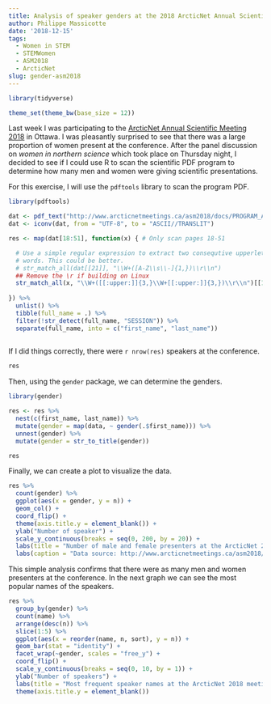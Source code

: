 ```yaml
---
title: Analysis of speaker genders at the 2018 ArcticNet Annual Scientific Meeting
author: Philippe Massicotte
date: '2018-12-15'
tags:
  - Women in STEM
  - STEMWomen
  - ASM2018
  - ArcticNet
slug: gender-asm2018
---
```


```r
library(tidyverse)

theme_set(theme_bw(base_size = 12))
```

Last week I was participating to the [ArcticNet Annual Scientific Meeting 2018](http://www.arcticnetmeetings.ca/asm2018/) in Ottawa. I was pleasantly surprised to see that there was a large proportion of women present at the conference. After the panel discussion on *women in northern science* which took place on Thursday night, I decided to see if I could use R to scan the scientific PDF program to determine how many men and women were giving scientific presentations.

For this exercise, I will use the `pdftools` library to scan the program PDF.

```r
library(pdftools)

dat <- pdf_text("http://www.arcticnetmeetings.ca/asm2018/docs/PROGRAM_ASM2018_FINAL.pdf")
dat <- iconv(dat, from = "UTF-8", to = "ASCII//TRANSLIT")

res <- map(dat[18:51], function(x) { # Only scan pages 18-51

  # Use a simple regular expression to extract two consequtive upperletter
  # words. This could be better.
  # str_match_all(dat[[21]], "\\W+([A-Z\\s\\-]{1,})\\r\\n")
  ## Remove the \r if building on Linux
  str_match_all(x, "\\W+([[:upper:]]{3,}\\W+[[:upper:]]{3,})\\r\\n")[[1]][, 2]
  
}) %>%
  unlist() %>%
  tibble(full_name = .) %>%
  filter(!str_detect(full_name, "SESSION")) %>%
  separate(full_name, into = c("first_name", "last_name"))
  
```
If I did things correctly, there were `r nrow(res)` speakers at the conference.

```r
res
```

Then, using the `gender` package, we can determine the genders.

```r
library(gender)

res <- res %>% 
  nest(c(first_name, last_name)) %>%
  mutate(gender = map(data, ~ gender(.$first_name))) %>%
  unnest(gender) %>%
  mutate(gender = str_to_title(gender))

res

```

Finally, we can create a plot to visualize the data.

```r
res %>%
  count(gender) %>%
  ggplot(aes(x = gender, y = n)) +
  geom_col() +
  coord_flip() +
  theme(axis.title.y = element_blank()) +
  ylab("Number of speaker") +
  scale_y_continuous(breaks = seq(0, 200, by = 20)) +
  labs(title = "Number of male and female presenters at the ArcticNet 2018 meeting") +
  labs(caption = "Data source: http://www.arcticnetmeetings.ca/asm2018/docs/PROGRAM_ASM2018_FINAL.pdf")
```

This simple analysis confirms that there were as many men and women presenters at the conference. In the next graph we can see the most popular names of the speakers.

```r
res %>% 
  group_by(gender) %>% 
  count(name) %>% 
  arrange(desc(n)) %>% 
  slice(1:5) %>% 
  ggplot(aes(x = reorder(name, n, sort), y = n)) +
  geom_bar(stat = "identity") + 
  facet_wrap(~gender, scales = "free_y") +
  coord_flip() +
  scale_y_continuous(breaks = seq(0, 10, by = 1)) +
  ylab("Number of speakers") +
  labs(title = "Most frequent speaker names at the ArcticNet 2018 meeting") +
  theme(axis.title.y = element_blank())
```

